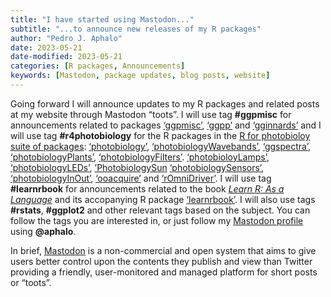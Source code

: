 ```yaml
---
title: "I have started using Mastodon..."
subtitle: "...to announce new releases of my R packages"
author: "Pedro J. Aphalo"
date: 2023-05-21
date-modified: 2023-05-21
categories: [R packages, Announcements]
keywords: [Mastodon, package updates, blog posts, website]
---
```


Going forward I will announce updates to my R packages and related posts at my website through Mastodon "toots". I will use tag **#ggpmisc** for announcements related to packages ['ggpmisc'](https://docs.r4photobiology.info/ggpmisc/), ['ggpp'](https://docs.r4photobiology.info/ggpp/) and ['gginnards'](https://docs.r4photobiology.info/gginnards/) and I will use tag **#r4photobiology** for the R packages in the [R for photobioloy suite of packages](https://www.r4photobiology.info/pages/r4p-introduction.html): ['photobiology'](https://docs.r4photobiology.info/photobiology/), ['photobiologyWavebands'](https://docs.r4photobiology.info/photobiologyWavebands/), ['ggspectra'](https://docs.r4photobiology.info/ggspectra/), ['photobiologyPlants'](https://docs.r4photobiology.info/photobiologyPlants), ['photobiologyFilters'](https://docs.r4photobiology.info/photobiologyFilters/). ['photobioloyLamps'](https://docs.r4photobiology.info/photobiologyLamps/), ['photobiologyLEDs'](https://docs.r4photobiology.info/photobiologyLEDs/), ['PhotobiologySun](https://docs.r4photobiology.info/photobiologySun/) ['photobiologySensors'](https://docs.r4photobiology.info/photobiologySensors/), ['photobiologyInOut'](https://docs.r4photobiology.info/photobiologyInOut/), ['ooacquire'](https://docs.r4photobiology.info/ooacquire/) and ['rOmniDriver'](https://docs.r4photobiology.info/rOmniDriver/). I will use tag **#learnrbook** for announcements related to the book [_Learn R: As a Language_](https://www.learnr-book.info/) and its accopanying R package ['learnrbook'](https://docs.r4photobiology.info/learnrbook/). I will also use tags **#rstats**, **#ggplot2** and other relevant tags based on the subject. You can follow the tags you are interested in, or just follow my [Mastodon profile](https://mastodon.social/@aphalo) using **@aphalo**.

In brief, [Mastodon](https://joinmastodon.org/) is a non-commercial and open system that aims to give users better control upon the contents they publish and view than Twitter providing a friendly, user-monitored and managed platform for short posts or "toots".
